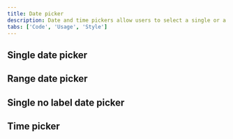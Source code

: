 ```yaml
---
title: Date picker
description: Date and time pickers allow users to select a single or a range of dates and times.
tabs: ['Code', 'Usage', 'Style']
---
```


<ComponentCode
  name="Simple date picker"
  component="date-picker"
  variation="date-picker"
  hasLightVersion
  hasReactVersion="datepicker--simple"
  hasVueVersion="datepicker--simple"
  hasAngularVersion="?path=/story/datepickerinput--simple"
  codepen="ZZQbVV"></ComponentCode>

## Single date picker

<ComponentCode
  name="Single date picker"
  component="date-picker"
  variation="date-picker--single"
  hasLightVersion
  hasReactVersion="datepicker--single-with-calendar"
  hasVueVersion="datepicker--single"
  hasAngularVersion="?path=/story/date-picker--single"
  codepen="ZZQbPw"></ComponentCode>

## Range date picker

<ComponentCode
  name="Range date picker"
  component="date-picker"
  variation="date-picker--range"
  hasLightVersion
  hasReactVersion="datepicker--range-with-calendar"
  hasVueVersion="datepicker--range-with-calendar"
  hasAngularVersion="?path=/story/date-picker--range"
  codepen="yreYrQ"></ComponentCode>

## Single no label date picker

<ComponentCode
  name="Single no label date picker"
  component="date-picker"
  variation="date-picker--single-no-label"
  hasLightVersion
  hasReactVersion="datepicker--single-with-calendar"
  codepen="OGMMGr"></ComponentCode>

## Time picker

<ComponentCode
  name="Time picker"
  component="time-picker"
  variation="time-picker"
  hasLightVersion
  hasReactVersion="timepicker--default"
  hasVueVersion="timepicker--default"
  codepen="jRWqNO"></ComponentCode>
